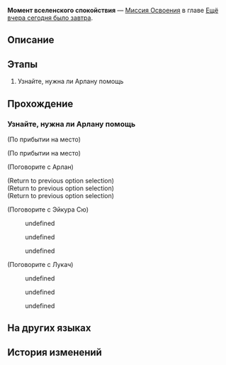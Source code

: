 {{Дополнить|Диалоги.}}
{{Миссия Инфобокс
|id              = 1000303
|Название        = 
|Изображение     = Миссия Освоения Момент вселенского спокойствия.png
|Тип             = Миссия Освоения
|События         = 
|Глава           = Ещё вчера сегодня было завтра
|Условия         = Завершена [[Миссия Освоения]] ''[[Момент вселенского спокойствия]]''
|Персонажи       = Арлан; Аста; Лукач; Первопроходец; Эйкура Сю
|СтартЛокация    = [[Космическая станция «Герта»]] — [[Главная контрольная зона]]
|Локации         = Главная контрольная зона
|Предыдущая      = 
|Следующая       = Неисчезающие тени
|Награды         = Стрелы*1 { text = Стрелы }; Янтарь*1 { text = Янтарь }; Хор*1 { text = Хор }; Разрежённый эфир*4
}}
'''Момент вселенского спокойствия''' — [[Миссия Освоения]] в главе [[Ещё вчера сегодня было завтра]].

==Описание==
{{Описание|<!--официальное описание из Перекрёстка судеб-->}}

==Этапы==
# Узнайте, нужна ли Арлану помощь

==Прохождение==
{{Дополнить}}


===Узнайте, нужна ли Арлану помощь===
{{Описание миссии|локация=Главная контрольная зона|Внешняя угроза космической станции, кажется, находится под контролем, но экипаж станции по-прежнему обеспокоен.<br />Интересно, как обстоят дела у Арлана. Давайте отыщем его.}}
{{Диалог Начало}}
;(По прибытии на место)

;(По прибытии на место)
<!--Unknown TalkSentence: 100021114-->
<!--Unknown TalkSentence: 100021115-->

;(Поговорите с Арлан)
<!--Unknown TalkSentence: 100021163-->
;(Return to previous option selection)
;(Return to previous option selection)
;(Return to previous option selection)

;(Поговорите с Эйкура Сю)
<!--Unknown TalkSentence: 100021301-->
<!--Unknown TalkSentence: 100021302-->
:{{Диалог|Стрелка}} undefined
:{{Диалог|Стрелка}} undefined
:{{Диалог|Стрелка}} undefined
<!--Unknown TalkSentence: 100021304-->
<!--Unknown TalkSentence: 100021309-->

;(Поговорите с Лукач)
<!--Unknown TalkSentence: 100021318-->
<!--Unknown TalkSentence: 100021319-->
:{{Диалог|Стрелка}} undefined
:<!--Unknown TalkSentence: 100021321-->
:<!--Unknown TalkSentence: 100021322-->
:<!--Unknown TalkSentence: 100021323-->
:<!--Unknown TalkSentence: 100021324-->
:<!--Unknown TalkSentence: 100021330-->
:<!--Unknown TalkSentence: 100021331-->
:<!--Unknown TalkSentence: 100021332-->
:{{Диалог|Стрелка}} undefined
:<!--Unknown TalkSentence: 100021326-->
:<!--Unknown TalkSentence: 100021327-->
:<!--Unknown TalkSentence: 100021330-->
:<!--Unknown TalkSentence: 100021331-->
:<!--Unknown TalkSentence: 100021332-->
:{{Диалог|Стрелка}} undefined
:<!--Unknown TalkSentence: 100021329-->
:<!--Unknown TalkSentence: 100021330-->
:<!--Unknown TalkSentence: 100021331-->
:<!--Unknown TalkSentence: 100021332-->
<!--Unknown TalkSentence: 100021324-->
<!--Unknown TalkSentence: 100021330-->
<!--Unknown TalkSentence: 100021331-->
<!--Unknown TalkSentence: 100021332-->
{{Диалог Конец}}

==На других языках==
{{На других языках
|en   = A Moment of Peace
|zhs  = 宇宙安宁片刻
|zht  = 宇宙安寧片刻
|ja   = 宇宙の安らぎのひと時
|ko   = 찰나의 우주 평화
|es   = Momento de sosiego
|fr   = Un moment de paix
|ru   = Момент вселенского спокойствия
|th   = ช่วงเวลาอันเงียบสงบของจักรวาล
|vi   = Khoảnh Khắc Yên Bình Của Vũ Trụ
|de   = Moment des Friedens
|id   = Momen Kedamaian Galaksi
|pt   = Um Momento de Paz
}}

==История изменений==
{{История изменений|2.7}}
